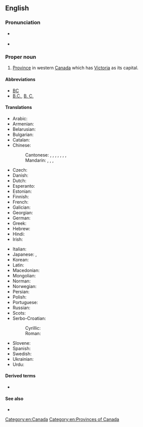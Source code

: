 ==English==
{{wikipedia}}

===Pronunciation===
* {{a|UK}} {{IPA|/ˈbɹɪt.ɪʃ ˌkə.lʌm.bi.ə/|lang=en}}
* {{audio|En-ca-British Columbia.ogg|Audio (CAN)|lang=en}}

===Proper noun===
{{en-proper noun}}

# [[province|Province]] in western [[Canada]] which has [[Victoria]] as its capital.

====Abbreviations====
* [[BC]] {{qualifier|postal symbol}}
* [[B.C.]], [[B. C.]]

====Translations====
{{trans-top|province of Canada}}
* Arabic: {{t|ar|كُولُومْبِيَا اَلْبِرِيطَانِيَّة|f|tr=kulumbiyā l-biriṭāniyya}}
* Armenian: {{t|hy|Բրիտանական Կոլումբիա|sc=Armn}}
* Belarusian: {{t|be|Брытанская Калумбія|f}}
* Bulgarian: {{t|bg|Британска Колумбия|f}}
* Catalan: {{t|ca|Colúmbia Britànica|f}}
* Chinese:
*: Cantonese: {{t|yue|不列顛哥倫比亞|sc=Hani}}, {{t|yue|不列颠哥伦比亚|tr=bat1 lit6 din1 go1 loen4 bei2 aa3|sc=Hani}}, {{t|yue|英屬哥倫比亞|sc=Hani}}, {{t|yue|英属哥伦比亚|tr=jing1 suk6 go1 loen4 bei2 aa3|sc=Hani}}, {{t|yue|卑詩|sc=Hani}}, {{t|yue|卑诗|tr=bei1 si1|sc=Hani}} {{qualifier|short form}}, {{t|yue|卑詩省|sc=Hani}}, {{t|yue|卑诗省|tr=bei1 si1 saang2|sc=Hani}} {{qualifier|short form}}
*: Mandarin: {{t|cmn|不列顛哥倫比亞}}, {{t|cmn|不列颠哥伦比亚|tr=Bùlièdiān Gēlúnbǐyà}}, {{t+|cmn|英屬哥倫比亞|sc=Hani}}, {{t+|cmn|英属哥伦比亚|tr=Yīngshǔ Gēlúnbǐyà|sc=Hani}}
* Czech: {{t+|cs|Britská Kolumbie|f}}
* Danish: {{t|da|Britisk Columbia}}
* Dutch: {{t|nl|Brits Columbia}}
* Esperanto: {{t|eo|Brita Kolumbio}}
* Estonian: {{t|et|Briti Columbia}}
* Finnish: {{t+|fi|Brittiläinen Kolumbia}}
* French: {{t+|fr|Colombie-Britannique|f}}
* Galician: {{t+|gl|Columbia Británica|f}}
* Georgian: {{t|ka|ბრიტანეთის კოლუმბია}}
* German: {{t+|de|Britisch-Kolumbien|n}}
* Greek: {{t+|el|Βρετανική Κολομβία|f|sc=Grek}}
* Hebrew: {{t|he|קולומביה הבריטית}}
* Hindi: {{t|hi|ब्रिटिश कोलंबिया|tr=briṭiś kōlambiyā}}
* Irish: {{t|ga|Colóim Bhriotanach|f|alt=An Cholóim Bhriotanach}}
{{trans-mid}}
* Italian: {{t|it|Colombia Britannica}}
* Japanese: {{t|ja|ブリティッシュ・コロンビア|tr=Buritisshu-Koronbia}}, {{t|ja|ブリティッシュ・コロンビア州|tr=Buritisshu-Koronbia-shū}}
* Korean: {{t|ko|브리티시컬럼비아|tr=Beuritisi-Keolleombia}}
* Latin: {{t|la|Columbia Britannica}}
* Macedonian: {{t|mk|Британска Колумбија|f}}
* Mongolian: {{t|mn|Бритиш Коламбиа}}
* Norman: {{t|nrf|Colombie Britannique|f}}
* Norwegian: {{t|no|Britisk Columbia}}
* Persian: {{t|fa|بریتیش کلمبیا}}
* Polish: {{t+|pl|Kolumbia Brytyjska|f}}
* Portuguese: {{t+|pt|Colúmbia Britânica|f}}
* Russian: {{t|ru|Брита́нская Колу́мбия|f}}
* Scots: {{t|sco|Breetish Columbie}}
* Serbo-Croatian:
*: Cyrillic: {{t|sh|Британска Колумбија|f|sc=Cyrl}}
*: Roman: {{t|sh|Britanska Kolumbija|f}}
* Slovene: {{t+|sl|Británska Kolúmbija|f}}
* Spanish: {{t|es|Columbia Británica|f}}
* Swedish: {{t+|sv|British Columbia}}
* Ukrainian: {{t|uk|Британська Колумбія|f}}
* Urdu: {{t|ur|برٹش کولمبیا|tr=briṭiś kōlambiyā}}
{{trans-bottom}}

====Derived terms====
* {{l|en|British Columbian}}

====See also====
* {{l|en|Appendix:Place names in British Columbia}}

[[Category:en:Canada]]
[[Category:en:Provinces of Canada]]